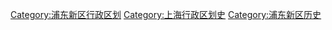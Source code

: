 [[Category:浦东新区行政区划|Category:浦东新区行政区划]]
[[Category:上海行政区划史|Category:上海行政区划史]]
[[Category:浦东新区历史|Category:浦东新区历史]]